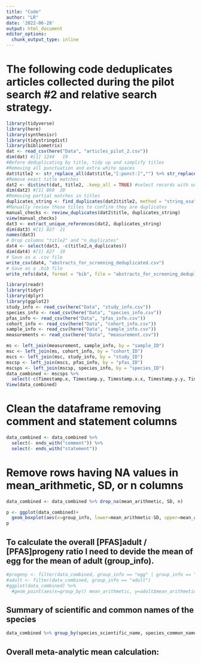 ```yaml
---
title: "Code"
author: "LR"
date: '2022-06-28'
output: html_document
editor_options: 
  chunk_output_type: inline
---
```

# The following code deduplicates articles collected during the pilot search #2 and relative search strategy.
```r
library(tidyverse)
library(here)
library(synthesisr)
library(tidystringdist)
library(bibliometrix)
dat <- read_csv(here("Data", "articles_pilot_2.csv"))
dim(dat) #[1] 1244   19
#Before deduplicating by title, tidy up and simplify titles
#Removing all punctuation and extra white spaces
dat$title2 <- str_replace_all(dat$title,"[:punct:]","") %>% str_replace_all(.,"[ ]+", " ") %>% tolower()
#Remove exact title matches
dat2 <- distinct(dat, title2, .keep_all = TRUE) #select records with unique titles (removes exact duplicates)
dim(dat2) #[1] 860  20
#Removing partial matches in titles
duplicates_string <- find_duplicates(dat2$title2, method = "string_osa", to_lower = TRUE, rm_punctuation = TRUE, threshold = 7)
#Manually review those titles to confirm they are duplicates
manual_checks <- review_duplicates(dat2$title, duplicates_string)
view(manual_checks)
dat3 <- extract_unique_references(dat2, duplicates_string)
dim(dat3) #[1] 827  21
names(dat3)
# Drop columns "title2" and "n_duplicates"
dat4 <- select(dat3, -c(title2,n_duplicates))
dim(dat4) #[1] 827  19
# Save as a .csv file
write_csv(dat4, "abstracts_for_screening_deduplicated.csv")
# Save as a .bib file
write_refs(dat4, format = "bib", file = "abstracts_for_screening_deduplicated.bib")
```

```r
library(readr)
library(tidyr)
library(dplyr)
library(ggplot2)
study_info <- read_csv(here("Data", "study_info.csv"))
species_info <- read_csv(here("Data", "species_info.csv"))
pfas_info <- read_csv(here("Data", "pfas_info.csv"))
cohort_info <- read_csv(here("Data", "cohort_info.csv"))
sample_info <- read_csv(here("Data", "sample_info.csv"))
measurements <- read_csv(here("Data", "measurement.csv"))
```

```r
ms <- left_join(measurement, sample_info, by = "sample_ID")
msc <- left_join(ms, cohort_info, by = "cohort_ID")
mscs <- left_join(msc, study_info, by = "study_ID")
mscsp <- left_join(mscs, pfas_info, by = "pfas_ID")
mscsps <- left_join(mscsp, species_info, by = "species_ID")
data_combined <- mscsps %>% 
  select(-c(Timestamp.x, Timestamp.y, Timestamp.x.x, Timestamp.y.y, Timestamp.x.x.x, Timestamp.y.y.y))
View(data_combined)
```
# Clean the dataframe removing comment and statement columns
```r
data_combined <- data_combined %>% 
  select(- ends_with("comment")) %>% 
  select(- ends_with("statement"))
```
# Remove rows having NA values in mean_arithmetic, SD, or n columns
```r
data_combined <- data_combined %>% drop_na(mean_arithmetic, SD, n)
```

```r
p <- ggplot(data_combined)+
  geom_boxplot(aes(x=group_info, lower=mean_arithmetic-SD, upper=mean_arithmetic+SD, middle=mean_arithmetic, ymin=mean_arithmetic-3*SD, ymax=mean_arithmetic+3*SD), stat = "identity")
p
```


## To calculate the overall [PFAS]adult / [PFAS]progeny ratio I need to devide the mean of egg for the mean of adult (group_info).
```r
#progeny <- filter(data_combined, group_info == "egg" | group_info == "chick")
#adult <- filter(data_combined, group_info == "adult")
#ggplot(data_combined) %>% 
  #geom_point(aes(x=group_by() mean_arithmetic, y=adult$mean_arithmetic))
```

## Summary of scientific and common names of the species
```r
data_combined %>% group_by(species_scientific_name, species_common_name) %>% summarise()
```

## Overall meta-analytic mean calculation:
```r

```

